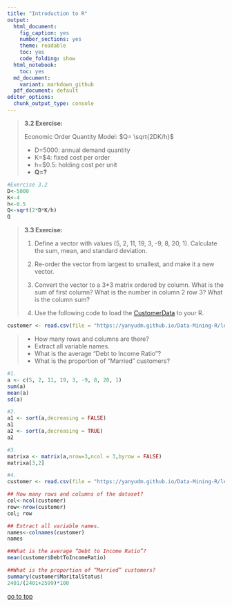 ```yaml
---
title: "Introduction to R"
output:
  html_document: 
    fig_caption: yes
    number_sections: yes
    theme: readable
    toc: yes
    code_folding: show
  html_notebook:
    toc: yes
  md_document:
    variant: markdown_github
  pdf_document: default
editor_options: 
  chunk_output_type: console
---
```


> **3.2 Exercise: **
> 
> Economic Order Quantity Model: $Q= \sqrt{2DK/h}$
> 
> - D=5000: annual demand quantity
> - K=$4: fixed cost per order
> - h=$0.5: holding cost per unit
> - **Q=?**

```r
#Exercise 3.2
D<-5000
K<-4
h<-0.5
Q<-sqrt(2*D*K/h)
Q 
```

> **3.3 Exercise: **
>
> 1. Define a vector with values (5, 2, 11, 19, 3, -9, 8, 20, 1). Calculate the sum, mean, and standard deviation.
> 2. Re-order the vector from largest to smallest, and make it a new vector.
> 3. Convert the vector to a 3*3 matrix ordered by column. What is the sum of first column? What is the number in column 2 row 3? What is the column sum?
> 
> 4. Use the following code to load the [CustomerData](data/CustomerData.csv) to your R.
```r
customer <- read.csv(file = "https://yanyudm.github.io/Data-Mining-R/lecture/data/CustomerData.csv")
```
>   - How many rows and columns are there?
>   - Extract all variable names.
>   - What is the average “Debt to Income Ratio”?
>   - What is the proportion of “Married” customers?

```r
#1.
a <- c(5, 2, 11, 19, 3, -9, 8, 20, 1)
sum(a)
mean(a)
sd(a)

#2.
a1 <- sort(a,decreasing = FALSE)
a1
a2 <- sort(a,decreasing = TRUE)
a2

#3. 
matrixa <- matrix(a,nrow=3,ncol = 3,byrow = FALSE)
matrixa[3,2]

#4.
customer <- read.csv(file = "https://yanyudm.github.io/Data-Mining-R/lecture/data/CustomerData.csv")

## How many rows and columns of the dataset?
col<-ncol(customer)
row<-nrow(customer)
col; row

## Extract all variable names.
names<-colnames(customer)
names

##What is the average “Debt to Income Ratio”?
mean(customer$DebtToIncomeRatio)

##What is the proportion of “Married” customers?
summary(customer$MaritalStatus)
2401/(2401+2599)*100
```

[go to top](#header)

